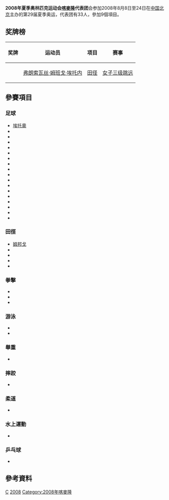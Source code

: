 {{Infobox Country Olympics
|NOC=CMR
|games=2008年夏季
|competitors='''33'''
|sports='''9'''
|flagbearer= [[Franck_Moussima|Franck Moussima]]<ref>{{cite news|date=2008-07-28|title=Cameroon Olympic Team Receives National Blessing|publisher=www.postnewsline.com|url=http://www.postnewsline.com/2008/07/cameroon-olympi.html|accessdate=2015-05-31|archive-date=2008-08-11|archive-url=https://web.archive.org/web/20080811122234/http://www.postnewsline.com/2008/07/cameroon-olympi.html|dead-url=no}}</ref>
|gold=1
|silver=
|bronze=
|total=1
|rank=52
}}

'''2008年夏季奥林匹克运动会[[喀麥隆|喀麥隆]]代表团'''会参加2008年8月8日至24日在[[中国|中国]][[北京|北京]]主办的第29届夏季奥运，代表团有33人，參加9個項目。


== 奖牌榜 ==
{| class="wikitable sortable" style="font-size:88%"
|-bgcolor=#efefef
! 奖牌
! 运动员
! 项目
! 赛事
|-
| {{gold medal}} || [[弗朗索瓦丝·姆班戈·埃托内|弗朗索瓦丝·姆班戈·埃托内]] || [[2008年夏季奧林匹克運動會田径比賽|田径]] || [[2008年夏季奧林匹克运动会田径比赛－女子三级跳远|女子三级跳远]]
|}

== 參賽項目 ==
=== 足球 ===
* [[埃托奧|埃托奧]]
*
*
*
*
*
*
*
*
*
*
*
*
*
*
*
*
*
=== 田徑 ===
* [[姆邦戈|姆邦戈]]
*
*
*
*
=== 拳擊 ===
*
*
*
=== 游泳 ===
*
*
=== 舉重 ===
*
=== 摔跤 ===
*
=== 柔道 ===
*
=== 水上運動 ===
*
=== 乒乓球 ===
*

== 參考資料 ==
{{reflist}}


{{NOCin2008SummerOlympics}}

[[Category:2008年夏季奧林匹克運動會代表團|C]]
[[Category:奧林匹克運動會喀麥隆代表團|2008]]
[[Category:2008年喀麥隆|Category:2008年喀麥隆]]